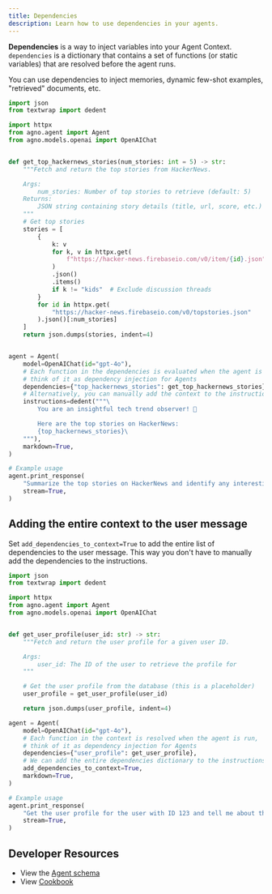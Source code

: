 ```yaml
---
title: Dependencies
description: Learn how to use dependencies in your agents.
---
```


**Dependencies** is a way to inject variables into your Agent Context. `dependencies` is a dictionary that contains a set of functions (or static variables) that are resolved before the agent runs.

<Note>
You can use dependencies to inject memories, dynamic few-shot examples, "retrieved" documents, etc.
</Note>

```python dependencies.py
import json
from textwrap import dedent

import httpx
from agno.agent import Agent
from agno.models.openai import OpenAIChat


def get_top_hackernews_stories(num_stories: int = 5) -> str:
    """Fetch and return the top stories from HackerNews.

    Args:
        num_stories: Number of top stories to retrieve (default: 5)
    Returns:
        JSON string containing story details (title, url, score, etc.)
    """
    # Get top stories
    stories = [
        {
            k: v
            for k, v in httpx.get(
                f"https://hacker-news.firebaseio.com/v0/item/{id}.json"
            )
            .json()
            .items()
            if k != "kids"  # Exclude discussion threads
        }
        for id in httpx.get(
            "https://hacker-news.firebaseio.com/v0/topstories.json"
        ).json()[:num_stories]
    ]
    return json.dumps(stories, indent=4)


agent = Agent(
    model=OpenAIChat(id="gpt-4o"),
    # Each function in the dependencies is evaluated when the agent is run,
    # think of it as dependency injection for Agents
    dependencies={"top_hackernews_stories": get_top_hackernews_stories},
    # Alternatively, you can manually add the context to the instructions
    instructions=dedent("""\
        You are an insightful tech trend observer! 📰

        Here are the top stories on HackerNews:
        {top_hackernews_stories}\
    """),
    markdown=True,
)

# Example usage
agent.print_response(
    "Summarize the top stories on HackerNews and identify any interesting trends.",
    stream=True,
)
```

## Adding the entire context to the user message

Set `add_dependencies_to_context=True` to add the entire list of dependencies to the user message. This way you don't have to manually add the dependencies to the instructions.

```python dependencies_instructions.py
import json
from textwrap import dedent

import httpx
from agno.agent import Agent
from agno.models.openai import OpenAIChat


def get_user_profile(user_id: str) -> str:
    """Fetch and return the user profile for a given user ID.

    Args:
        user_id: The ID of the user to retrieve the profile for
    """

    # Get the user profile from the database (this is a placeholder)
    user_profile = get_user_profile(user_id)

    return json.dumps(user_profile, indent=4)

agent = Agent(
    model=OpenAIChat(id="gpt-4o"),
    # Each function in the context is resolved when the agent is run,
    # think of it as dependency injection for Agents
    dependencies={"user_profile": get_user_profile},
    # We can add the entire dependencies dictionary to the instructions
    add_dependencies_to_context=True,
    markdown=True,
)

# Example usage
agent.print_response(
    "Get the user profile for the user with ID 123 and tell me about their preferences.",
    stream=True,
)
```

## Developer Resources

- View the [Agent schema](/reference/agents/agent)
- View [Cookbook](https://github.com/agno-agi/agno/blob/main/cookbook/agents/dependencies/)
